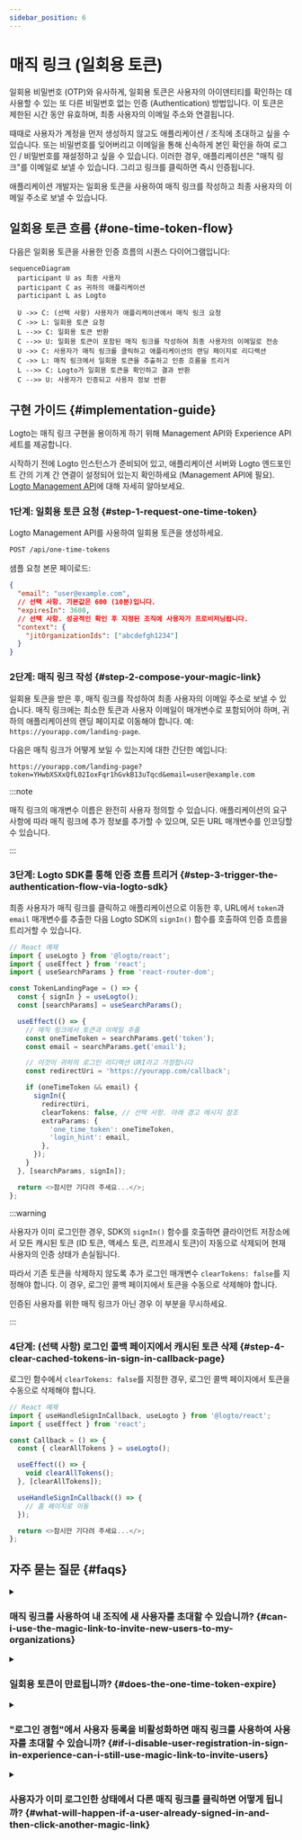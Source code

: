 ```yaml
---
sidebar_position: 6
---
```


# 매직 링크 (일회용 토큰)


<Availability cloud oss="comingSoon" />

일회용 비밀번호 (OTP)와 유사하게, 일회용 토큰은 사용자의 아이덴티티를 확인하는 데 사용할 수 있는 또 다른 비밀번호 없는 인증 (Authentication) 방법입니다. 이 토큰은 제한된 시간 동안 유효하며, 최종 사용자의 이메일 주소와 연결됩니다.

때때로 사용자가 계정을 먼저 생성하지 않고도 애플리케이션 / 조직에 초대하고 싶을 수 있습니다. 또는 비밀번호를 잊어버리고 이메일을 통해 신속하게 본인 확인을 하여 로그인 / 비밀번호를 재설정하고 싶을 수 있습니다. 이러한 경우, 애플리케이션은 "매직 링크"를 이메일로 보낼 수 있습니다. 그리고 링크를 클릭하면 즉시 인증됩니다.

애플리케이션 개발자는 일회용 토큰을 사용하여 매직 링크를 작성하고 최종 사용자의 이메일 주소로 보낼 수 있습니다.

## 일회용 토큰 흐름 \{#one-time-token-flow}

다음은 일회용 토큰을 사용한 인증 흐름의 시퀀스 다이어그램입니다:

```mermaid
sequenceDiagram
  participant U as 최종 사용자
  participant C as 귀하의 애플리케이션
  participant L as Logto

  U ->> C: (선택 사항) 사용자가 애플리케이션에서 매직 링크 요청
  C ->> L: 일회용 토큰 요청
  L -->> C: 일회용 토큰 반환
  C -->> U: 일회용 토큰이 포함된 매직 링크를 작성하여 최종 사용자의 이메일로 전송
  U ->> C: 사용자가 매직 링크를 클릭하고 애플리케이션의 랜딩 페이지로 리디렉션
  C ->> L: 매직 링크에서 일회용 토큰을 추출하고 인증 흐름을 트리거
  L -->> C: Logto가 일회용 토큰을 확인하고 결과 반환
  C -->> U: 사용자가 인증되고 사용자 정보 반환
```

## 구현 가이드 \{#implementation-guide}

Logto는 매직 링크 구현을 용이하게 하기 위해 Management API와 Experience API 세트를 제공합니다.

시작하기 전에 Logto 인스턴스가 준비되어 있고, 애플리케이션 서버와 Logto 엔드포인트 간의 기계 간 연결이 설정되어 있는지 확인하세요 (Management API에 필요). [Logto Management API](/integrate-logto/interact-with-management-api)에 대해 자세히 알아보세요.

### 1단계: 일회용 토큰 요청 \{#step-1-request-one-time-token}

Logto Management API를 사용하여 일회용 토큰을 생성하세요.

```bash
POST /api/one-time-tokens
```

샘플 요청 본문 페이로드:

```json
{
  "email": "user@example.com",
  // 선택 사항. 기본값은 600 (10분)입니다.
  "expiresIn": 3600,
  // 선택 사항. 성공적인 확인 후 지정된 조직에 사용자가 프로비저닝됩니다.
  "context": {
    "jitOrganizationIds": ["abcdefgh1234"]
  }
}
```

### 2단계: 매직 링크 작성 \{#step-2-compose-your-magic-link}

일회용 토큰을 받은 후, 매직 링크를 작성하여 최종 사용자의 이메일 주소로 보낼 수 있습니다. 매직 링크에는 최소한 토큰과 사용자 이메일이 매개변수로 포함되어야 하며, 귀하의 애플리케이션의 랜딩 페이지로 이동해야 합니다. 예: `https://yourapp.com/landing-page`.

다음은 매직 링크가 어떻게 보일 수 있는지에 대한 간단한 예입니다:

```
https://yourapp.com/landing-page?token=YHwbXSXxQfL02IoxFqr1hGvkB13uTqcd&email=user@example.com
```

:::note

매직 링크의 매개변수 이름은 완전히 사용자 정의할 수 있습니다. 애플리케이션의 요구 사항에 따라 매직 링크에 추가 정보를 추가할 수 있으며, 모든 URL 매개변수를 인코딩할 수 있습니다.

:::

### 3단계: Logto SDK를 통해 인증 흐름 트리거 \{#step-3-trigger-the-authentication-flow-via-logto-sdk}

최종 사용자가 매직 링크를 클릭하고 애플리케이션으로 이동한 후, URL에서 `token`과 `email` 매개변수를 추출한 다음 Logto SDK의 `signIn()` 함수를 호출하여 인증 흐름을 트리거할 수 있습니다.

```typescript title="TokenLandingPage.tsx"
// React 예제
import { useLogto } from '@logto/react';
import { useEffect } from 'react';
import { useSearchParams } from 'react-router-dom';

const TokenLandingPage = () => {
  const { signIn } = useLogto();
  const [searchParams] = useSearchParams();

  useEffect(() => {
    // 매직 링크에서 토큰과 이메일 추출
    const oneTimeToken = searchParams.get('token');
    const email = searchParams.get('email');

    // 이것이 귀하의 로그인 리디렉션 URI라고 가정합니다
    const redirectUri = 'https://yourapp.com/callback';

    if (oneTimeToken && email) {
      signIn({
        redirectUri,
        clearTokens: false, // 선택 사항. 아래 경고 메시지 참조
        extraParams: {
          'one_time_token': oneTimeToken,
          'login_hint': email,
        },
      });
    }
  }, [searchParams, signIn]);

  return <>잠시만 기다려 주세요...</>;
};
```

:::warning

사용자가 이미 로그인한 경우, SDK의 `signIn()` 함수를 호출하면 클라이언트 저장소에서 모든 캐시된 토큰 (ID 토큰, 액세스 토큰, 리프레시 토큰)이 자동으로 삭제되어 현재 사용자의 인증 상태가 손실됩니다.

따라서 기존 토큰을 삭제하지 않도록 추가 로그인 매개변수 `clearTokens: false`를 지정해야 합니다. 이 경우, 로그인 콜백 페이지에서 토큰을 수동으로 삭제해야 합니다.

인증된 사용자를 위한 매직 링크가 아닌 경우 이 부분을 무시하세요.

:::

### 4단계: (선택 사항) 로그인 콜백 페이지에서 캐시된 토큰 삭제 \{#step-4-clear-cached-tokens-in-sign-in-callback-page}

로그인 함수에서 `clearTokens: false`를 지정한 경우, 로그인 콜백 페이지에서 토큰을 수동으로 삭제해야 합니다.

```typescript title="Callback.tsx"
// React 예제
import { useHandleSignInCallback, useLogto } from '@logto/react';
import { useEffect } from 'react';

const Callback = () => {
  const { clearAllTokens } = useLogto();

  useEffect(() => {
    void clearAllTokens();
  }, [clearAllTokens]);

  useHandleSignInCallback(() => {
    // 홈 페이지로 이동
  });

  return <>잠시만 기다려 주세요...</>;
};
```

## 자주 묻는 질문 \{#faqs}

<details>

<summary>

### 매직 링크를 사용하여 내 조직에 새 사용자를 초대할 수 있습니까? \{#can-i-use-the-magic-link-to-invite-new-users-to-my-organizations}

</summary>

예, 매직 링크를 사용하여 애플리케이션 및 조직에 새 사용자를 초대할 수 있습니다. 조직에 새 사용자를 초대하려면 요청 본문에 `jitOrganizationIds`를 지정하기만 하면 됩니다.

사용자는 성공적인 확인 후 자동으로 조직에 가입되며, 기본 조직 역할이 할당됩니다. 조직 세부 정보 페이지의 "Just-in-time 프로비저닝" 섹션을 확인하고 조직의 기본 역할을 구성하세요.

</details>

<details>

<summary>

### 일회용 토큰이 만료됩니까? \{#does-the-one-time-token-expire}

</summary>

예, 일회용 토큰은 지정된 `expiresIn` 시간 (초) 후에 만료됩니다. 기본 만료 시간은 10분입니다.

</details>

<details>

<summary>

### "로그인 경험"에서 사용자 등록을 비활성화하면 매직 링크를 사용하여 사용자를 초대할 수 있습니까? \{#if-i-disable-user-registration-in-sign-in-experience-can-i-still-use-magic-link-to-invite-users}

</summary>

예, "로그인 경험"에서 사용자 등록을 비활성화하더라도 매직 링크를 사용하여 사용자를 초대할 수 있습니다.

</details>

<details>

<summary>

### 사용자가 이미 로그인한 상태에서 다른 매직 링크를 클릭하면 어떻게 됩니까? \{#what-will-happen-if-a-user-already-signed-in-and-then-click-another-magic-link}

</summary>

다음과 같은 여러 시나리오가 있습니다:

1. 사용자가 이미 로그인한 상태에서 현재 사용자 계정과 연결된 매직 링크를 클릭한 경우. 이 경우 Logto는 여전히 일회용 토큰을 확인하고 필요에 따라 사용자를 지정된 조직에 프로비저닝합니다.
2. 사용자가 이미 로그인한 상태에서 다른 계정과 연결된 매직 링크를 클릭한 경우. 이 경우 Logto는 사용자가 새 계정으로 계속할지, 현재 계정으로 애플리케이션으로 돌아갈지를 묻습니다.
   1. 사용자가 새 계정으로 계속하기로 선택하면, Logto는 토큰 확인이 성공한 후 새 계정으로 전환합니다.
   2. 사용자가 현재 계정에 머물기로 선택하면, Logto는 토큰을 확인하지 않고 현재 계정으로 애플리케이션으로 돌아갑니다.
3. 로그인 프롬프트가 "login"으로 설정되어 있거나 "login"을 포함하는 경우, Logto는 계정 전환을 묻지 않고 일회용 토큰과 연결된 계정으로 자동 로그인합니다.

</details>
